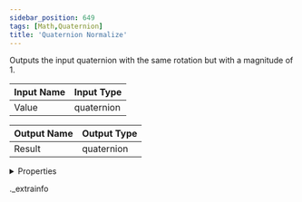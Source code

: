 ```yaml
---
sidebar_position: 649
tags: [Math,Quaternion]
title: 'Quaternion Normalize'
---
```


Outputs the input quaternion with the same rotation but with a magnitude of 1.



<IChip uuid="8157b896-fce8-45fc-957a-4407f0d6c42a" />

| Input Name | Input Type |
|-----------|-----------|
| Value | quaternion |

| Output Name | Output Type |
|-----------|-----------|
| Result | quaternion |


<details>
  <summary>Properties</summary>
  <div>
    <div>
    <table>
      <thead>
        <tr>
          <th>Room availability:</th>
          <th>Available everywhere</th>
        </tr>
        <tr>
          <th>Is beta required?</th>
          <th>No</th>
        </tr>
        <tr>
          <th>Is this chip a trolling risk?</th>
          <th>No</th>
        </tr>
        <tr>
          <th>Is this chip a role assignment risk?</th>
          <th>No</th>
        </tr>
        <tr>
          <th>Chip UUID</th>
          <th>8157b896-fce8-45fc-957a-4407f0d6c42a</th>
        </tr>
      </thead>
    </table>
    </div>
  </div>
</details>

._extrainfo